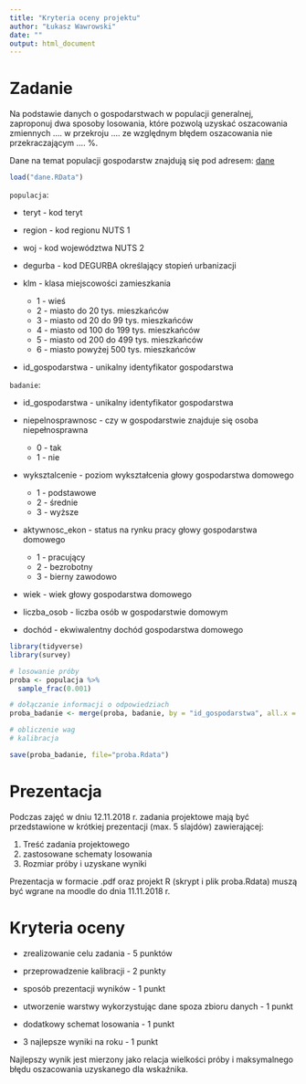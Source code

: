 ```yaml
---
title: "Kryteria oceny projektu"
author: "Łukasz Wawrowski"
date: ""
output: html_document
---
```


# Zadanie

Na podstawie danych o gospodarstwach w populacji generalnej, zaproponuj dwa sposoby losowania, które pozwolą uzyskać oszacowania zmiennych .... w przekroju .... ze względnym błędem oszacowania nie przekraczającym .... %.

Dane na temat populacji gospodarstw znajdują się pod adresem: [dane](https://github.com/lwawrowski/metoda-reprezentacyjna/raw/master/07_projekt/dane.RData)

```r
load("dane.RData")
```

`populacja`:

- teryt - kod teryt
- region - kod regionu NUTS 1
- woj - kod województwa NUTS 2
- degurba - kod DEGURBA określający stopień urbanizacji
- klm - klasa miejscowości zamieszkania

  - 1 - wieś
  - 2 - miasto do 20 tys. mieszkańców
  - 3 - miasto od 20 do 99 tys. mieszkańców
  - 4 - miasto od 100 do 199 tys. mieszkańców
  - 5 - miasto od 200 do 499 tys. mieszkańców
  - 6 - miasto powyżej 500 tys. mieszkańców
  
- id_gospodarstwa - unikalny identyfikator gospodarstwa

`badanie`:

- id_gospodarstwa - unikalny identyfikator gospodarstwa
- niepelnosprawnosc - czy w gospodarstwie znajduje się osoba niepełnosprawna

  - 0 - tak
  - 1 - nie

- wyksztalcenie - poziom wykształcenia głowy gospodarstwa domowego

  - 1 - podstawowe
  - 2 - średnie
  - 3 - wyższe
  
- aktywnosc_ekon - status na rynku pracy głowy gospodarstwa domowego

  - 1 - pracujący
  - 2 - bezrobotny
  - 3 - bierny zawodowo
  
- wiek - wiek głowy gospodarstwa domowego
- liczba_osob - liczba osób w gospodarstwie domowym
- dochód - ekwiwalentny dochód gospodarstwa domowego

```r

library(tidyverse)
library(survey)

# losowanie próby
proba <- populacja %>%
  sample_frac(0.001)

# dołączanie informacji o odpowiedziach
proba_badanie <- merge(proba, badanie, by = "id_gospodarstwa", all.x = T)

# obliczenie wag
# kalibracja

save(proba_badanie, file="proba.Rdata")

```


# Prezentacja

Podczas zajęć w dniu 12.11.2018 r. zadania projektowe mają być przedstawione w krótkiej prezentacji (max. 5 slajdów) zawierającej:

1. Treść zadania projektowego
2. zastosowane schematy losowania
3. Rozmiar próby i uzyskane wyniki

Prezentacja w formacie .pdf oraz projekt R (skrypt i plik proba.Rdata) muszą być wgrane na moodle do dnia 11.11.2018 r.

# Kryteria oceny

- zrealizowanie celu zadania - 5 punktów
- przeprowadzenie kalibracji - 2 punkty
- sposób prezentacji wyników - 1 punkt

- utworzenie warstwy wykorzystując dane spoza zbioru danych - 1 punkt
- dodatkowy schemat losowania - 1 punkt
- 3 najlepsze wyniki na roku - 1 punkt

Najlepszy wynik jest mierzony jako relacja wielkości próby i maksymalnego błędu oszacowania uzyskanego dla wskaźnika.